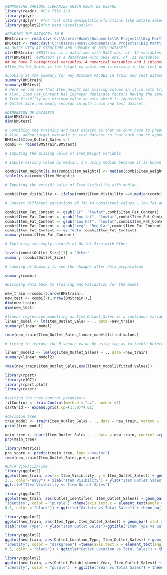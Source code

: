 

```r
#IMPORTING VARIOUS LIBRARIES WHICH MIGHT BE USEFUL
library(readr)  #CSV file I/O
library(plyr)   
library(dplyr)  #for fast data manipulation(functions like mutate,select,arrange,filter,...)
library(ggplot2)#for data visualisation
```

```r
#READING THE DATASETs IN R 
BMStrain <- read.csv('C:\\Users\\Home\\Documents\\R Projects\\Big Mart\\Train.csv')
BMStest <- read.csv('C:\\Users\\Home\\Documents\\R Projects\\Big Mart\\Test.csv')
#A QUICK VIEW AT STRUCTURE AND SUMMARY OF BOTH DATASETS
str(BMStrain) #BMStrain is a dataframe with 8523 obs. of  12 variables.
str(BMStest)  #BMStest is a dataframe with 5681 obs. of  11 variables.
## We have 7 categorical variables, 4 numerical variables and 1 integer variable.
#Item_Outlet_Sales is the target variable and is missing in the test dataset.
```
```r
#Looking at the summary for any MISSING VALUES in train and test dataset
summary(BMStrain)
summary(BMStest)
# Here we can see that Item_Weight has missing values in it,in both training and test.
# Also, Item_Fat_Content has improper duplicate factors having the same meaning.
# Item_Visibilty has minimum value as zero which is impossible.
# Outlet Size has empty records in both train and test dataset.
```
```r
#DIMENSION OF DATASETS
dim(BMStrain)
dim(BMStest)
```

```r
# Combining the training and test dataset so that we dont have to prepare data separately for both.
# Also, added target variable in test dataset so that both can be appended properly.
BMStest$Item_Outlet_Sales <-1
combi <- rbind(BMStrain,BMStest)

```

```r
# Imputing the missing value of Item_Weight variable

# Impute missing value by median. I'm using median because it is known to be highly robust to outliers

combi$Item_Weight[is.na(combi$Item_Weight)] <- median(combi$Item_Weight, na.rm =TRUE)
table(is.na(combi$Item_Weight))

```

```r
# Imputing the zero(0) value of Item_Visibility with median.

combi$Item_Visibility <- ifelse(combi$Item_Visibility ==0,median(combi$Item_Visibility),combi$Item_Visibility)
```

```r
# Convert different variations of fat to consistent values - low fat and Regular

combi$Item_Fat_Content <- gsub("LF", "lowfat",combi$Item_Fat_Content)
combi$Item_Fat_Content <- gsub("low fat", "lowfat",combi$Item_Fat_Content)
combi$Item_Fat_Content <- gsub("Low Fat", "lowfat",combi$Item_Fat_Content)
combi$Item_Fat_Content <- gsub("reg", "Regular",combi$Item_Fat_Content)
combi$Item_Fat_Content <- as.factor(combi$Item_Fat_Content)
summary(combi$Item_Fat_Content)
```
```r
# Imptuting the empty records of Outlet Size with Other

levels(combi$Outlet_Size)[1] <-"Other"
summary (combi$Outlet_Size)
```

```r
# Looking at Summary to see the changes after data preparation

summary(combi)
```

```r
#Dividing data back to Training and Validation for the model

new_train <-combi[1:nrow(BMStrain),]
new_test <- combi[-(1:nrow(BMStrain)),]
dim(new_train)
dim(new_test)
```

```r
#linear regression modelling as Item_Output_Sales is a continous variable.
linear_model <- lm(Item_Outlet_Sales ~ ., data =new_train)
summary(linear_model)

```

```r
rmse(new_train$Item_Outlet_Sales,linear_model$fitted.values)

```

```r
# trying to improve the R square value by using log as to tackle heteroskedasticity is by taking the log of response variable. 

linear_model2 <- lm(log(Item_Outlet_Sales) ~ ., data =new_train)
summary(linear_model2)
```

```r
rmse(new_train$Item_Outlet_Sales,exp(linear_model2$fitted.values))

```

```r
library(rpart)
library(e1071)
library(rpart.plot)
library(caret)
```

```r
#setting the tree control parameters
fitControl <- trainControl(method = "cv", number =5)
cartGrid <- expand.grid(.cp=(1:50)*0.01)
```

```r
#decision tree
tree_model <- train(Item_Outlet_Sales ~ ., data = new_train, method = "rpart",trControl = fitControl, tuneGrid =cartGrid)
print(tree_model)
```

```r
main_tree <- rpart(Item_Outlet_Sales ~ ., data = new_train, control =rpart.control(cp=0.01))
prp(main_tree)
```
```r
library(Metrics)
pre_score <- predict(main_tree, type ="vector")
rmse(new_train$Item_Outlet_Sales,pre_score)
```

```r
#DATA VISUALIZATION
library(ggplot2)
ggplot(new_train, aes(x= Item_Visibility, y = Item_Outlet_Sales)) + geom_point(size =
2.5, color="navy") + xlab("Item Visibility") + ylab("Item Outlet Sales") +
ggtitle("Item Visibility vs Item Outlet Sales")
```

```r
library(ggplot2)
ggplot(new_train, aes(Outlet_Identifier, Item_Outlet_Sales)) + geom_bar(stat =
"identity", color = "purple") +theme(axis.text.x = element_text(angle = 70, vjust =
0.5, color = "black")) + ggtitle("Outlets vs Total Sales") + theme_bw()
```

```r
library(ggplot2)
ggplot(new_train, aes(Item_Type, Item_Outlet_Sales)) + geom_bar( stat = "identity",color="navy") + theme(axis.text.x =element_text(angle = 70, vjust = 0.5, color = "navy")) +
xlab("Item Type") + ylab("Item Outlet Sales")+ggtitle("Item Type vs Sales")
```

```r
library(ggplot2)
ggplot(new_train, aes(Outlet_Location_Type, Item_Outlet_Sales)) + geom_bar(stat =
"identity", color = "darkgreen") +theme(axis.text.x = element_text(angle = 70, vjust =
0.5, color = "black")) + ggtitle("Outlet Location vs Total Sales") + theme_bw()
```

```r
library(ggplot2)
ggplot(new_train, aes(Outlet_Establishment_Year, Item_Outlet_Sales)) + geom_bar(stat =
"identity", color = "purple")  + ggtitle("Year vs Total Sales") + theme_bw()
```





